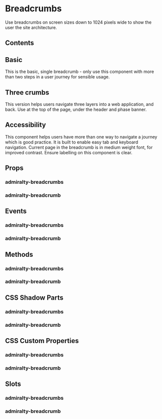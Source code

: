 # Breadcrumbs

Use breadcrumbs on screen sizes down to 1024 pixels wide to show the user the site architecture.

## Contents

## Basic

This is the basic, single breadcrumb - only use this component with more than two steps in a user journey for sensible usage.


<Basic />

## Three crumbs

This version helps users navigate three layers into a web application, and back. Use at the top of the page, under the header and phase banner.


<ThreeCrumbs />

## Accessibility

This component helps users have more than one way to navigate a journey which is good practice. It is built to enable easy tab and keyboard navigation. Current page in the breadcrumb is in medium weight font, for improved contrast. Ensure labelling on this component is clear.

## Props

### admiralty-breadcrumbs


<BreadcrumbsProps />

### admiralty-breadcrumb


<BreadcrumbProps />

## Events

### admiralty-breadcrumbs


<BreadcrumbsProps />

### admiralty-breadcrumb


<BreadcrumbEvents />

## Methods

### admiralty-breadcrumbs


<BreadcrumbsMethods />

### admiralty-breadcrumb


<BreadcrumbMethods />

## CSS Shadow Parts

### admiralty-breadcrumbs


<BreadcrumbsParts />

### admiralty-breadcrumb


<BreadcrumbParts />

## CSS Custom Properties

### admiralty-breadcrumbs


<BreadcrumbsCustomProps />

### admiralty-breadcrumb


<BreadcrumbCustomProps />

## Slots

### admiralty-breadcrumbs


<BreadcrumbsSlots />

### admiralty-breadcrumb


<BreadcrumbSlots />

